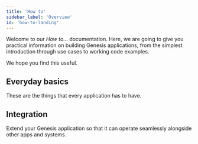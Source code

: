 ```yaml
---
title: 'How to'
sidebar_label: 'Overview'
id: 'how-to-landing'
---
```



Welcome to our *How to...* documentation. Here, we are going to give you practical information on building Genesis applications, from the simplest introduction through use cases to working code examples.

We hope you find this useful.


## Everyday basics
These are the things that every application has to have.

<Grid container>
    <Grid item xs={12} md={6} sx={{padding: '1%'}}>
        <QuickCard heading="Set up authorisation" link="../how-to/ht-auth/" text="Understand the principles of authorising your users at every level.">
        </QuickCard>
    </Grid>
    <Grid item xs={12} md={6} sx={{padding: '1%'}}>
        <QuickCard heading="Join tables and expose them" link="../how-to/ht-join-expose/" text="Join tables to create views - useful ways of looking at data. Then create queries so that these can be displayed at the front end.">
        </QuickCard>
    </Grid>
    <Grid item xs={12} md={6} sx={{padding: '1%'}}>
        <QuickCard heading="Create a simple front end" link="../how-to/ht-front-end-simple/" text="See how to create pages and insert different types of display and interaction.">
        </QuickCard>
    </Grid>
    <Grid item xs={12} md={6} sx={{padding: '1%'}}>
        <QuickCard heading="Use one field in many tables" link="../how-to/ht-shareable-enums/" text="You don't want to declare the same field multiple times. You can declare it once and use it any table you like. See our example of an enum.">
        </QuickCard>
    </Grid>
</Grid>

## Integration

Extend your Genesis application so that it can operate seamlessly alongside other apps and systems.

<Grid container>
    <Grid item xs={12} md={6} sx={{padding: '1%'}}>
        <QuickCard heading="Running an example app" link="../how-to/ht-run-examples/" text="Find out how to clone, build and run our example apps.">
        </QuickCard>
    </Grid>
    <Grid item xs={12} md={6} sx={{padding: '1%'}}>
        <QuickCard heading="Ingesting CSV files" link="../how-to/ht-ingest-csv/" text="Receive CSV files from an external source and update your database in the relevant way.">
        </QuickCard>
    </Grid>
    <Grid item xs={12} md={6} sx={{padding: '1%'}}>
        <QuickCard heading="Interoperate with other front ends" link="../how-to/ht-fdc3/" text="Use the FDC3 standard for front-end interoperability; enable your users to click between your Genesis app and other front-end applications. ">
        </QuickCard>
    </Grid>
    <Grid item xs={12} md={6} sx={{padding: '1%'}}>
        <QuickCard heading="Testing" link="../how-to/ht-prepare-test/" text="Find out how to prepare your system for automated testing. ">
        </QuickCard>
    </Grid>
</Grid>




